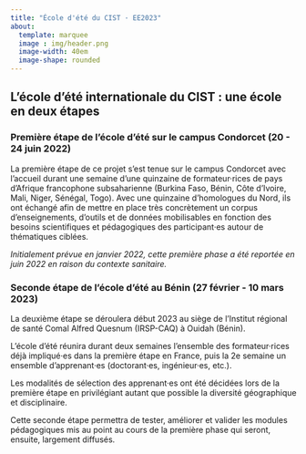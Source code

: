 ```yaml
---
title: "École d'été du CIST · EE2023"
about:
  template: marquee
  image : img/header.png
  image-width: 40em
  image-shape: rounded
---
```


## L'école d'été internationale du CIST : une école en deux étapes

### Première étape de l'école d'été sur le campus Condorcet (20 - 24 juin 2022)

La première étape de ce projet s'est tenue sur le campus Condorcet avec l'accueil durant une semaine d'une quinzaine de formateur·rices de pays d'Afrique francophone subsaharienne (Burkina Faso, Bénin, Côte d'Ivoire, Mali, Niger, Sénégal, Togo). Avec une quinzaine d'homologues du Nord, ils ont échangé afin de mettre en place très concrètement un corpus d'enseignements, d'outils et de données mobilisables en fonction des besoins scientifiques et pédagogiques des participant·es autour de thématiques ciblées.

*Initialement prévue en janvier 2022, cette première phase a été reportée en juin 2022 en raison du contexte sanitaire.*

### Seconde étape de l'école d'été au Bénin (27 février - 10 mars 2023)

La deuxième étape se déroulera début 2023 au siège de l'Institut régional de santé Comal Alfred Quesnum (IRSP-CAQ) à Ouidah (Bénin).

L'école d'été réunira durant deux semaines l'ensemble des formateur·rices déjà impliqué·es dans la première étape en France, puis la 2e semaine un ensemble d'apprenant·es (doctorant·es, ingénieur·es, etc.).

Les modalités de sélection des apprenant·es ont été décidées lors de la première étape en privilégiant autant que possible la diversité géographique et disciplinaire.

Cette seconde étape permettra de tester, améliorer et valider les modules pédagogiques mis au point au cours de la première phase qui seront, ensuite, largement diffusés.
